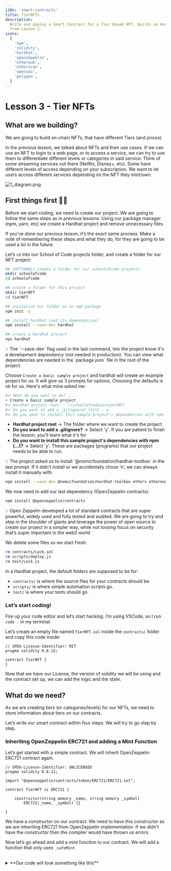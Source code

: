 ```yaml
---
i18n: 'smart-contracts'
title: TierNFTs
description:
  Write and deploy a Smart Contract for a Tier Based NFT. Builds on knowledge
  from Lesson 2.
icons:
  [
    'npm',
    'solidity',
    'hardhat',
    'openzeppelin',
    'ethereum',
    'etherscan',
    'opensea',
    'polygon',
  ]
---
```


# Lesson 3 - Tier NFTs

## What are we building?

We are going to build on-chain NFTs, that have different Tiers (and prices).

In the previous lesson, we talked about NFTs and their use cases. If we can use
an NFT to login to a web page, or to access a service, we can try to use them to
differentiate different levels or categories in said service. Think of some
streaming services out there (Netflix, Disney+, etc). Some have different levels
of access depending on your subscription. We want to let users access different
services depending on the NFT they mint/own.

![1_diagram.png](/assets/lessons/3/1_diagram.png)

## First things first 👷‍♂️

Before we start coding, we need to create our project. We are going to follow
the same steps as in previous lessons. Using our package manager (npm, yarn,
etc) we create a Hardhat project and remove unnecessary files.

If you’ve done our previous lesson, it’s the exact same process. Make a note of
remembering these steps and what they do, for they are going to be used a lot in
the future.

Let’s `cd` into our School of Code projects folder, and create a folder for our
NFT project:

```bash
## (OPTIONAL) create a folder for our schoolofcode projects
mkdir schoolofcode
cd schoolofcode

## create a folder for this project
mkdir tierNFT
cd tierNFT

## initialize our folder as an npm package
npm init -y

## install hardhat (and its dependencies)
npm install --save-dev hardhat

## create a Hardhat project
npx hardhat
```

<aside>
💡 The `--save-dev` flag used in the last command, lets the project know it's a development dependency (not needed in production). You can view what dependencies are needed in the `package.json` file in the root of the project.

</aside>

Choose `Create a basic sample project` and hardhat will create an example
project for us. It will give us 3 prompts for options. Choosing the defaults is
ok for us. Here's what mine asked me:

```bash
#✔ What do you want to do? ...
> Create a basic sample project
#✔ Hardhat project root: · ~/schoolofcode/projectNFT
#✔ Do you want to add a .gitignore? (Y/n) · y
#✔ Do you want to install this sample project's dependencies with npm (@nomiclabs/hardhat-waffle ethereum-waffle chai @nomiclabs/hardhat-ethers ethers)? (Y/n) · y
```

- **Hardhat project root** → The folder where we want to create the project
- **Do you want to add a .gitignore?** → Select 'y'. If you are patient to
  finish the lesson, you'll learn what it's for
- **Do you want to install this sample project's dependencies with npm (…)?** →
  Select 'y'. These are packages (programs) that our project needs to be able to
  run.

<aside>
💡 The project asked us to install `@nomicfoundation/hardhat-toolbox` in the last prompt. If it didn’t install or we accidentally chose ‘n’, we can always install it manually with:

```bash
npm install --save-dev @nomicfoundation/hardhat-toolbox ethers ethereum-waffle chai
```

</aside>

We now need to add our last dependency (OpenZeppelin contracts):

```bash
npm install @openzeppelin/contracts
```

<aside>
💡 Open Zeppelin developed a lot of standard contracts that are super powerful, widely used and fully tested and audited. We are going to try and step in the shoulder of giants and leverage the power of open source to create our project in a simpler way, while not loosing focus on security that’s super important in the web3 world

</aside>

We delete some files so we start fresh:

```bash
rm contracts/Lock.sol
rm scripts/deploy.js
rm test/Lock.js
```

In a Hardhat project, the default folders are supposed to be for:

- `contracts/` is where the source files for your contracts should be.
- `scripts/` is where simple automation scripts go.
- `test/` is where your tests should go.

### Let’s start coding!

Fire up your code editor and let’s start hacking. I’m using VSCode, so I run
`code .` in my terminal.

Let’s create an empty file named `TierNFT.sol` inside the `contracts/` folder
and copy this code inside:

```solidity
// SPDX-License-Identifier: MIT
pragma solidity 0.8.12;

contract TierNFT {
}
```

Now that we have our License, the version of solidity we will be using and the
contract set up, we can add the logic and the state.

## What do we need?

As we are creating tiers (or categories/levels) for our NFTs, we need to store
information about tiers on our contracts.

Let’s write our smart contract within four steps. We will try to go step by
step.

### Inheriting OpenZeppelin ERC721 and adding a Mint Function

Let’s get started with a simple contract. We will inherit OpenZeppelin ERC721
contract again.

```solidity
// SPDX-License-Identifier: UNLICENSED
pragma solidity 0.8.11;

import "@openzeppelin/contracts/token/ERC721/ERC721.sol";

contract TierNFT is ERC721 {

    constructor(string memory _name, string memory _symbol)
        ERC721(_name, _symbol) {}

}
```

We have a constructor on our contract. We need to have this constructor as we
are inheriting ERC721 from OpenZeppelin implementation. If we didn’t have the
constructor then the compiler would have thrown us errors.

Now let’s go ahead and add a mint function to our contract. We will add a
function that only uses `_safeMint`

<br/>
<details>
<summary>**Our code will look something like this**</summary>
```solidity
// SPDX-License-Identifier: UNLICENSED
pragma solidity 0.8.11;

import '@openzeppelin/contracts/token/ERC721/ERC721.sol'

contract TierNFT is ERC721 {

    uint256 public totalSupply;

    constructor(string memory _name, string memory _symbol)
        ERC721(_name, _symbol)
    {}

    function mint() public payable {
        totalSupply++;
        _safeMint(msg.sender, totalSupply);
    }

}

````
</details>
<br/>


### Adding Tiers and Using Them in the Mint Function

Now it’s time for us to add our tiers. Just as we explained before each tiers
will have different values as the service subscription. Now let’s go ahead and
add the tiers and assign their values.

```solidity
// SPDX-License-Identifier: UNLICENSED
pragma solidity 0.8.11;

import "@openzeppelin/contracts/token/ERC721/ERC721.sol";

string constant TIER_NAME_0 = "NOOB";
string constant TIER_NAME_1 = "DEV";
string constant TIER_NAME_2 = "HACKER";
uint256 constant TIER_VALUE_0 = 0.01 ether;
uint256 constant TIER_VALUE_1 = 0.02 ether;
uint256 constant TIER_VALUE_2 = 0.05 ether;

contract TierNFT is ERC721 {

    uint256 public totalSupply;
    mapping(uint256 => uint256) public tokenTier;

    constructor(string memory _name, string memory _symbol)
        ERC721(_name, _symbol)
    {}

		// We will add more code here

}
````

We have added three types of tiers such as `NOOB` , `DEV` and `HACKER` . We
assigned their values also.

The mapping `mapping(uint256 => uint256) public tokenTier;` will store the tiers
that we select with our msg values.

Now we need to add our mint function for the tier NFTs:

```solidity
    // constructor part of the code...

		function mint() public payable {
        require(
            msg.value >= TIER_VALUE_0,
            "Not enough value for the minimum Tier"
        );

        uint256 tierId = 0;
        if (msg.value >= TIER_VALUE_2) tierId = 2;
        else if (msg.value >= TIER_VALUE_1) tierId = 1;

        totalSupply++;
        _safeMint(msg.sender, totalSupply);
        tokenTier[totalSupply] = tierId;
    }

		// We will add more code here
}
```

With `msg.value` we are storing the tiers we are selecting. We are telling the
mint function to select tiers based on the amount of value we have. If we don’t
have enough value for our tier 0 then we will get a message mentioning us, "Not
enough value for the minimum Tier".

But if we have enough value then we can select the value we want otherwise our
function will pick the possible tier value we can acquire with the amount we
have.

<br/>
<details>
<summary>**View full code here**</summary>
```solidity
// SPDX-License-Identifier: UNLICENSED
pragma solidity 0.8.11;

import '@openzeppelin/contracts/token/ERC721/ERC721.sol'

string constant TIER_NAME_0 = "NOOB";
string constant TIER_NAME_1 = "DEV";
string constant TIER_NAME_2 = "HACKER";
uint256 constant TIER_VALUE_0 = 0.01 ether;
uint256 constant TIER_VALUE_1 = 0.02 ether;
uint256 constant TIER_VALUE_2 = 0.05 ether;

contract TierNFT is ERC721 {

    uint256 public totalSupply;
    mapping(uint256 => uint256) public tokenTier;

    constructor(string memory _name, string memory _symbol)
        ERC721(_name, _symbol)
    {}

    function mint() public payable {
        require(
            msg.value >= TIER_VALUE_0,
            "Not enough value for the minimum Tier"
        );

        uint256 tierId = 0;
        if (msg.value >= TIER_VALUE_2) tierId = 2;
        else if (msg.value >= TIER_VALUE_1) tierId = 1;

        totalSupply++;
        _safeMint(msg.sender, totalSupply);
        tokenTier[totalSupply] = tierId;
    }

}

````
</details>
<br/>

### Create a (simple) tokenURI function

When we inherited ERC721 contract, we also got a function for `tokenURI` where
we can store anything that we want. It can be an image, video or anything that
we want. With the help of the OpenZeppelin’s ERC721 contract we have the ability
to define **a base path** for creating an unique URI which adds the token ID
towards the end.

```solidity
// Place this next to the other imports at the top:
import "@openzeppelin/contracts/utils/Base64.sol";
import "@openzeppelin/contracts/utils/Strings.sol";
````

We imported `Base64` which will help us to encode the tokenURI so that it
returns the JSON file we need for our tier NFTs.

Remember how we talked about having token ID towards the end of the unique URI?

To do that, we would need to import `Strings` which will be able to write our
tokenID in a string inside the JSON file.

For this lesson we won’t be creating a separate JSON file. We will write it
together with the contract.

```solidity
    // mint function part of the code...

    // Create the tokenURI json on the fly without creating files individually
    function tokenURI(uint256 tokenId)
        public
        view
        virtual
        override
        returns (string memory)
    {
        require(_exists(tokenId), "Nonexistent token");

        string memory imageSVG = "PLACEHOLDER FOR SVG IMAGE";

        string memory json = Base64.encode(
            bytes(
                string(
                    abi.encodePacked(
                        '{"name": "', name(), " #", Strings.toString(tokenId),
                        '", "description": "TierNFTs collection",'
												'"image": "data:image/svg+xml;base64,',Base64.encode(bytes(imageSVG)),
                        '"}'
                    )
                )
            )
        );

        return string(abi.encodePacked("data:application/json;base64,", json));
    }

		// We will add more code here
}
```

Let’s break it down for us to understand.

- Within the `tokenURI` function we have included `override` which is a ERC721
  function we will be using because we are not creating a separate JSON file to
  store images or other services but creating it on the fly.
- We also added, `require(_exists(tokenId), "Nonexistent token");` . According
  to ERC721 specification it is required to throw an error (revert tx) if the
  NFT doesn't exist.
- `imageSVG` is a placeholder for our image and we will deal with it a bit
  later.
- `Base64.encode` is for encoding the JSON in Base64 so browsers can translate
  that into a file (the same way e-mail carry attached files inside them).
- `string( abi.encodePacked () )` concatenates string the string in similar way,
  which we did during our previous lesson.

This is the JSON format of our metadata:

```solidity
'{"name": "', name(), " #", Strings.toString(tokenId),
'", "description": "TierNFTs collection",'
'"image": "data:image/svg+xml;base64,',Base64.encode(bytes(imageSVG)),
'"}'
```

The part `data:image/svg+xml;base64` tells the browser that the part following
the comma is a string of text written in Base64, (image/svg…) so the browsers
can decode it back into our SVG file format. Just as an example, if our
collection `TierNFT`, and the TokenID was `3`, our JSON would end up look
something like this:

```solidity
{
	"name": "TierNFT #3",
	"description": "TierNFTs collection",'
	"image": "data:image/svg+xml;base64,A_BUNCH_OF_BASE64_LETTERS_AND_NUMBERS_HERE"
}
```

<br/>
<details>
<summary>**here’s the updated code**</summary>
```solidity
// SPDX-License-Identifier: UNLICENSED
pragma solidity 0.8.11;

import '@openzeppelin/contracts/token/ERC721/ERC721.sol'
import '@openzeppelin/contracts/utils/Base64.sol'
import '@openzeppelin/contracts/utils/Strings.sol'

string constant TIER_NAME_0 = "NOOB"; string constant TIER_NAME_1 = "DEV";
string constant TIER_NAME_2 = "HACKER"; uint256 constant TIER_VALUE_0 = 0.01
ether; uint256 constant TIER_VALUE_1 = 0.02 ether; uint256 constant TIER_VALUE_2
= 0.05 ether;

contract TierNFT is ERC721 { uint256 public totalSupply; mapping(uint256 =>
uint256) public tokenTier;

    constructor(string memory _name, string memory _symbol)
        ERC721(_name, _symbol)
    {}

    function mint() public payable {
        require(
            msg.value >= TIER_VALUE_0,
            "Not enough value for the minimum Tier"
        );

        uint256 tierId = 0;
        if (msg.value >= TIER_VALUE_2) tierId = 2;
        else if (msg.value >= TIER_VALUE_1) tierId = 1;

        totalSupply++;
        _safeMint(msg.sender, totalSupply);
        tokenTier[totalSupply] = tierId;
    }

    // Create the tokenURI json on the fly without creating files individually
    function tokenURI(uint256 tokenId)
        public
        view
        virtual
        override
        returns (string memory)
    {
        require(_exists(tokenId), "Nonexistent token");

        string memory imageSVG = "PLACEHOLDER FOR SVG IMAGE";

        string memory json = Base64.encode(
            bytes(
                string(
                    abi.encodePacked(
                        '{"name": "', name(), " #", Strings.toString(tokenId),
                        '", "description": "TierNFTs collection",'
                                            '"image": "data:image/svg+xml;base64,',Base64.encode(bytes(imageSVG)),
                        '"}'
                    )
                )
            )
        );

        return string(abi.encodePacked("data:application/json;base64,", json));
    }

}

````
</details>
<br/>

### Complete TokenURI function (With our SVG!)

We did a bunch of things with our contract but now the time has come for us to
create the incredible SVG we want.

Add these lines right next to the other constants defined for the tiers:

```solidity
string constant SVG_START = '<svg xmlns="http://www.w3.org/2000/svg" width="500" height="500" fill="none" font-family="sans-serif"><defs><filter id="A" color-interpolation-filters="sRGB" filterUnits="userSpaceOnUse" height="500" width="500"><feDropShadow dx="1" dy="2" stdDeviation="8" flood-opacity=".67" width="200%" height="200%" /></filter><linearGradient id="B" x1="0" y1="0" x2="15000" y2="0" gradientUnits="userSpaceOnUse"><stop offset=".05" stop-color="#ad00ff" /><stop offset=".23" stop-color="#4e00ec" /><stop offset=".41" stop-color="#ff00f5" /><stop offset=".59" stop-color="#e0e0e0" /><stop offset=".77" stop-color="#ffd810" /><stop offset=".95" stop-color="#ad00ff" /></linearGradient><linearGradient id="C" x1="0" y1="60" x2="0" y2="110" gradientUnits="userSpaceOnUse"><stop stop-color="#d040b8" /><stop offset="1" stop-color="#e0e0e0" /></linearGradient></defs><path fill="url(#B)" d="M0 0h15000v500H0z"><animateTransform attributeName="transform" attributeType="XML" type="translate" from="0 0" to="-14500 0" dur="16s" repeatCount="indefinite" /></path><circle fill="#1d1e20" cx="100" cy="90" r="45" filter="url(#A)" /><text x="101" y="99" text-anchor="middle" class="nftLogo" font-size="32px" fill="url(#C)" filter="url(#A)">D_D<animateTransform attributeName="transform" attributeType="XML" type="rotate" from="0 100 90" to="360 100 90" dur="5s" repeatCount="indefinite" /></text><g font-size="32" fill="#fff" filter="url(#A)"><text x="250" y="280" text-anchor="middle" class="tierName">';
string constant SVG_END = "</text></g></svg>";
// string constant TIER_NAME = ...
````

Here, we prepared the start and end of our SVG. We can test this out by pasting
this code into this [online svg editor](https://editsvgcode.com/).

Now we need to modify our tokenURI function again.

Inside our tokenURI function, right below our `require(…)` we add these lines:

```solidity
// require(...);

string memory tierName = tokenTier[tokenId] == 2
            ? TIER_NAME_2
            : tokenTier[tokenId] == 1
            ? TIER_NAME_1
            : TIER_NAME_0;

        string memory imageSVG = string(
            abi.encodePacked(SVG_START, tierName, SVG_END)
        );

// string memory imageSVG = string(...
```

- We added `tierName` to understand the name of the tierNFT which will help us
  to understand what types of tier we are getting.
- `imageSVG` is to create a SVG image of the tier inside.

For marketplaces to recognize our NFT assets, we need to add JSON attributes. We
created our JSON metadata attributes based on
[Opensea Metadata Standard](https://docs.opensea.io/docs/metadata-standards)
which you can take a look at to understand it better.

We'll replace the JSON part to add our attributes:

```solidity
    '{"name": "',name()," #",Strings.toString(tokenId),
    '", "description": "TierNFTs collection",'
		'"image": "data:image/svg+xml;base64,', Base64.encode(bytes(imageSVG)),
    '","attributes":[{"trait_type": "Tier", "value": "',tierName,
    '" }]}'
```

Based on the metadata standards, we added attributes which are basically some
trait types.

<br/>
<details>
<summary>**View updated code**</summary>
```solidity
// SPDX-License-Identifier: UNLICENSED
pragma solidity 0.8.11;

import '@openzeppelin/contracts/token/ERC721/ERC721.sol'
import '@openzeppelin/contracts/utils/Base64.sol'
import '@openzeppelin/contracts/utils/Strings.sol'

string constant SVG_START = '<svg xmlns="http://www.w3.org/2000/svg" width="500" height="500" fill="none" font-family="sans-serif"><defs><filter id="A" color-interpolation-filters="sRGB" filterUnits="userSpaceOnUse" height="500" width="500"><feDropShadow dx="1" dy="2" stdDeviation="8" flood-opacity=".67" width="200%" height="200%" /></filter><linearGradient id="B" x1="0" y1="0" x2="15000" y2="0" gradientUnits="userSpaceOnUse"><stop offset=".05" stop-color="#ad00ff" /><stop offset=".23" stop-color="#4e00ec" /><stop offset=".41" stop-color="#ff00f5" /><stop offset=".59" stop-color="#e0e0e0" /><stop offset=".77" stop-color="#ffd810" /><stop offset=".95" stop-color="#ad00ff" /></linearGradient><linearGradient id="C" x1="0" y1="60" x2="0" y2="110" gradientUnits="userSpaceOnUse"><stop stop-color="#d040b8" /><stop offset="1" stop-color="#e0e0e0" /></linearGradient></defs><path fill="url(#B)" d="M0 0h15000v500H0z"><animateTransform attributeName="transform" attributeType="XML" type="translate" from="0 0" to="-14500 0" dur="16s" repeatCount="indefinite" /></path><circle fill="#1d1e20" cx="100" cy="90" r="45" filter="url(#A)" /><text x="101" y="99" text-anchor="middle" class="nftLogo" font-size="32px" fill="url(#C)" filter="url(#A)">D_D<animateTransform attributeName="transform" attributeType="XML" type="rotate" from="0 100 90" to="360 100 90" dur="5s" repeatCount="indefinite" /></text><g font-size="32" fill="#fff" filter="url(#A)"><text x="250" y="280" text-anchor="middle" class="tierName">';
string constant SVG_END = "</text></g></svg>";

string constant TIER_NAME_0 = "NOOB";
string constant TIER_NAME_1 = "DEV";
string constant TIER_NAME_2 = "HACKER";
uint256 constant TIER_VALUE_0 = 0.01 ether;
uint256 constant TIER_VALUE_1 = 0.02 ether;
uint256 constant TIER_VALUE_2 = 0.05 ether;

contract TierNFT is ERC721 {

    uint256 public totalSupply;
    mapping(uint256 => uint256) public tokenTier;

    constructor(string memory _name, string memory _symbol)
        ERC721(_name, _symbol)
    {}

    function mint() public payable {
        require(
            msg.value >= TIER_VALUE_0,
            "Not enough value for the minimum Tier"
        );

        uint256 tierId = 0;
        if (msg.value >= TIER_VALUE_2) tierId = 2;
        else if (msg.value >= TIER_VALUE_1) tierId = 1;

        totalSupply++;
        _safeMint(msg.sender, totalSupply);
        tokenTier[totalSupply] = tierId;
    }

    // Create the tokenURI json on the fly without creating files individually
    function tokenURI(uint256 tokenId)
        public
        view
        virtual
        override
        returns (string memory)
    {
        require(_exists(tokenId), "Nonexistent token");

        string memory tierName = tokenTier[tokenId] == 2
            ? TIER_NAME_2
            : tokenTier[tokenId] == 1
            ? TIER_NAME_1
            : TIER_NAME_0;

        string memory imageSVG = string(
            abi.encodePacked(SVG_START, tierName, SVG_END)
        );

        string memory json = Base64.encode(
            bytes(
                string(
                    abi.encodePacked(
                        '{"name": "',name()," #",Strings.toString(tokenId),
                        '", "description": "TierNFTs collection",'
                                            '"image": "data:image/svg+xml;base64,', Base64.encode(bytes(imageSVG)),
                        '","attributes":[{"trait_type": "Tier", "value": "',tierName,
                        '" }]}'
                    )
                )
            )
        );

        return string(abi.encodePacked("data:application/json;base64,", json));
    }

}

````
</details>
<br/>

### Where are all our funds??? We need a withdraw Function!

We need to find a way to withdraw our funds otherwise we might end up loosing
all our funds.

```solidity
// Place this next to the other imports at the top:
import "@openzeppelin/contracts/access/Ownable.sol";
````

We imported `Ownable` so that only we can withdraw our funds, not anyone else.

```solidity
// Replace our contract definition, adding 'Ownable' at the end of the line:

contract TierNFT is ERC721, Ownable {

		// Our whole contract code here

}
```

We inherit `Ownable` from the Open Zeppelin contract.

Now let’s write our withdraw function.

```solidity
    // tokenURI function part of the code...

		// Function to withdraw funds from contract
    function withdraw() public onlyOwner {
        // Check that we have funds to withdraw
        uint256 balance = address(this).balance;
        require(balance > 0, "Balance should be > 0");

        // Withdraw funds.
        (bool success, ) = payable(owner()).call{value: balance}("");
        require(success, "Withdraw failed");
    }

		// 'withdraw' will be our last function at the end of the contract

}
```

- `onlyOwner` - This is where we use the Ownable imported at the top. This makes
  sure that only the account that deployed the contract (owner is assigned on
  constructor) can execute this function.
- With `uint256 balance = address(this).balance` function we are making sure
  that we have something to withdraw by using
  `require(balance > 0, "Balance should be > 0");` . The function consumes gas,
  so we need to make sure that we aren’t running the function unless we have
  some amount which we can draw.
- `(bool success, ) = payable(owner()).call{value: balance}("")` - is an actual
  transfer of funds which uses the whole balance that we checked in the previous
  instruction. We need to keep in mind that `call` doesn’t revert.
- `require(success, "Withdraw failed")` - This is a good practice because the
  call doesn’t revert. With this practice we can make sure that the transfer
  occurred and throw an error if it didn’t.

<br/>
<details>
<summary>**View the Full Contract Here**</summary>
```solidity
// SPDX-License-Identifier: UNLICENSED
pragma solidity 0.8.11;

import "@openzeppelin/contracts/token/ERC721/ERC721.sol";
import "@openzeppelin/contracts/access/Ownable.sol";
import "@openzeppelin/contracts/utils/Base64.sol";
import "@openzeppelin/contracts/utils/Strings.sol";

string constant SVG_START = '<svg xmlns="http://www.w3.org/2000/svg" width="500" height="500" fill="none" font-family="sans-serif"><defs><filter id="A" color-interpolation-filters="sRGB" filterUnits="userSpaceOnUse" height="500" width="500"><feDropShadow dx="1" dy="2" stdDeviation="8" flood-opacity=".67" width="200%" height="200%" /></filter><linearGradient id="B" x1="0" y1="0" x2="15000" y2="0" gradientUnits="userSpaceOnUse"><stop offset=".05" stop-color="#ad00ff" /><stop offset=".23" stop-color="#4e00ec" /><stop offset=".41" stop-color="#ff00f5" /><stop offset=".59" stop-color="#e0e0e0" /><stop offset=".77" stop-color="#ffd810" /><stop offset=".95" stop-color="#ad00ff" /></linearGradient><linearGradient id="C" x1="0" y1="60" x2="0" y2="110" gradientUnits="userSpaceOnUse"><stop stop-color="#d040b8" /><stop offset="1" stop-color="#e0e0e0" /></linearGradient></defs><path fill="url(#B)" d="M0 0h15000v500H0z"><animateTransform attributeName="transform" attributeType="XML" type="translate" from="0 0" to="-14500 0" dur="16s" repeatCount="indefinite" /></path><circle fill="#1d1e20" cx="100" cy="90" r="45" filter="url(#A)" /><text x="101" y="99" text-anchor="middle" class="nftLogo" font-size="32px" fill="url(#C)" filter="url(#A)">D_D<animateTransform attributeName="transform" attributeType="XML" type="rotate" from="0 100 90" to="360 100 90" dur="5s" repeatCount="indefinite" /></text><g font-size="32" fill="#fff" filter="url(#A)"><text x="250" y="280" text-anchor="middle" class="tierName">';
string constant SVG_END = "</text></g></svg>";

string constant TIER_NAME_0 = "NOOB";
string constant TIER_NAME_1 = "DEV";
string constant TIER_NAME_2 = "HACKER";
uint256 constant TIER_VALUE_0 = 0.01 ether;
uint256 constant TIER_VALUE_1 = 0.02 ether;
uint256 constant TIER_VALUE_2 = 0.05 ether;

contract TierNFT is ERC721, Ownable {
    uint256 public totalSupply;
    mapping(uint256 => uint256) public tokenTier;

    constructor(string memory _name, string memory _symbol)
        ERC721(_name, _symbol)
    {}

    function mint() public payable {
        require(
            msg.value >= TIER_VALUE_0,
            "Not enough value for the minimum Tier"
        );

        uint256 tierId = 0;
        if (msg.value >= TIER_VALUE_2) tierId = 2;
        else if (msg.value >= TIER_VALUE_1) tierId = 1;

        totalSupply++;
        _safeMint(msg.sender, totalSupply);
        tokenTier[totalSupply] = tierId;
    }

    // Create the tokenURI json on the fly without creating files individually
    function tokenURI(uint256 tokenId)
        public
        view
        virtual
        override
        returns (string memory)
    {
        require(_exists(tokenId), "Nonexistent token");

        string memory tierName = tokenTier[tokenId] == 2
            ? TIER_NAME_2
            : tokenTier[tokenId] == 1
            ? TIER_NAME_1
            : TIER_NAME_0;

        string memory imageSVG = string(
            abi.encodePacked(SVG_START, tierName, SVG_END)
        );

        string memory json = Base64.encode(
            bytes(
                string(
                    abi.encodePacked(
                        '{"name": "',
                        name(),
                        " #",
                        Strings.toString(tokenId),
                        '", "description": "TierNFTs collection", "image": "data:image/svg+xml;base64,',
                        Base64.encode(bytes(imageSVG)),
                        '","attributes":[{"trait_type": "Tier", "value": "',
                        tierName,
                        '" }]}'
                    )
                )
            )
        );

        return string(abi.encodePacked("data:application/json;base64,", json));
    }

    // Function to withdraw funds from contract
    function withdraw() public onlyOwner {
        // Check that we have funds to withdraw
        uint256 balance = address(this).balance;
        require(balance > 0, "Balance should be > 0");

        // Withdraw funds.
        (bool success, ) = payable(owner()).call{value: balance}("");
        require(success, "Withdraw failed");
    }
}
```
</details>
<br/>

### Time for our Deploy Script

We need a script for us to deploy our smart contract. Let’s write that.

Create a new javascript file named `deploy.js` in the `scripts` folder with this
code:

```jsx
const hre = require('hardhat')

/** Set contract and collection name **/
const CONTRACT_NAME = 'TierNFT'
const COLLECTION_NAME = 'TierNFT'
const COLLECTION_SYMBOL = 'Tier'

/** Main deploy function **/
async function main() {
  const contractFactory = await hre.ethers.getContractFactory(CONTRACT_NAME)
  const contract = await contractFactory.deploy(
    COLLECTION_NAME,
    COLLECTION_SYMBOL,
  )
  await contract.deployed()
  // Print our newly deployed contract address
  console.log(`Contract deployed to ${contract.address}`)
}

/** Run Main function - Do not change **/
main().catch((error) => {
  console.error(error)
  process.exitCode = 1
})
```

- `CONTRACT_NAME = "TierNFT"` - is the name of our contract, we will use it
  later to tell Hardhat to deploy our contract.
- With `const COLLECTION_NAME = "TierNFT"` and
  `const COLLECTION_SYMBOL = "Tier"` - we are defining Name and Symbol to pass
  to our constructor when we need to deploy.
- `hre.ethers.getContractFactory(CONTRACT_NAME)` - We are asking Hardhat Runtime
  Environment to get us a contract factory for our contract.
- `contractFactory.deploy` - We are asking the contract factory to deploy our
  contract. This is the deploy tx!
- `COLLECTION_NAME, COLLECTION_SYMBOL` - These are the parameters for our
  contract's constructor function.
- `await contract.deployed()` - It waits for the tx to be approved and our
  contract is finished deploying.
- The `main().catch( … )` at the very end just makes sure that all the previous
  code is run when someone runs this script, and also prints out the errors (if
  any) to the console.


### Time to DEPLOY but also some changes

Now the time has come for us to deploy our Smart Contract. But before we can do
that we need to change our `hardhat.config.js` file placed in our root folder to
something like this.

```jsx
require('@nomicfoundation/hardhat-toolbox')
require('dotenv').config()

/** @type import('hardhat/config').HardhatUserConfig */
module.exports = {
  solidity: '0.8.11',
  networks: {
    mumbai: {
      url: 'https://rpc-mumbai.maticvigil.com',
      accounts: [process.env.PRIVATE_KEY],
    },
  },
}
```

We are adding the RPC and the network to our config file. We will need some
Testnet to deploy the contract.

<br/>
<details>
<summary>**Details on adding the network and getting some testnet**</summary>

  ![2_faucet.png](/assets/lessons/3/2_faucet.png)
  To add the Polygon Mumbai network head over to the
  [Chainlist](https://chainlist.org/) and connect your wallet. Then toggle the
  testnet button and search for Mumbai. You will see the testnet network with
  chainID 80001 and add it to the wallet. Note: Always make sure to use a spare
  wallet with no money for these tutorials.
  #### Getting Some Testnet
  Testnet is an experimental network with sandbox environment where developers
  can test, create and modify functionalities, monitor the blockchain network
  performance, fix bugs and other network failures without having to use the
  real crypto coins or worrying about breaking the main chain. The cost of
  operation on mainnet is higher. As every operation performed on the blockchain
  requires a fee so we can use testnet for testing purposes. We get testnets
  from faucets. Faucets are websites which dips small amount of testnets on
  addresses and sometimes they require completion of small tasks before dipping
  some testnet on the wallets. Note: Testnet and mainnet are separate networks.
  You can not send money from testnet to mainnet. To get some testnet let’s head
  over to this [website](https://faucet.paradigm.xyz/).
  ![3_faucet.png](/assets/lessons/3/3_faucet.png)
  If you complete the required tasks that was asked, you can get testnets that
  are not limited to one kind of testnet.
</details>
<br/>

We can’t deploy yet. We need to add a `.env` file to our root folder to make
sure we are not pushing our private keys into public repositories.

```bash
PRIVATE_KEY=f8abc629b....
```

You need to add your private key into this `.env` file.

<aside>
💡 Also, make sure you have a line that says `.env` in the `.gitignore` file at our root folder. If this file doesn't exist, create it and add that line! This makes sure we don't accidentally upload our `.env` file to our public repositories by mistake.

</aside>

Now we will run this command to install the `dotenv` package:

```bash
npm install dotenv --save
```

This takes care of loading our environment variables from our `.env` file so we
don’t have to store sensitive information (like our private keys) to standard
configuration files which we need uploaded to a project's repo.

Remember to always **protect your private keys** to keep your wallet safe.

**It’s Time**

We will deploy our Smart Contract by using this command.

```bash
npx hardhat run scripts/deploy.js --network mumbai
```

We are specifying where we want to deploy our contract to in the `—network` part
of the command.

![4_deploy.png](/assets/lessons/3/4_deploy.png)

Woohoo! Finally we deployed our contract.

Now copy the contract address because we will need it in a bit.

### Create a Script to Mint our tier NFTs

Without a Mint Script we won’t be able to mint any of our tier NFTs.

We are going to call the mint function in our contract 3 times to mint the 3
different Tier.

**Here’s the mint script.**

```jsx
const hre = require('hardhat')

/** Set contract and collection name **/
const CONTRACT_NAME = 'TierNFT'
const CONTRACT_ADDRESS = '0x....'
const VALUE_TIER_0 = '0.01' // in ethers/matic
const VALUE_TIER_1 = '0.02' // in ethers/matic
const VALUE_TIER_2 = '0.05' // in ethers/matic

/** Main deploy function **/
async function main() {
  const contractFactory = await hre.ethers.getContractFactory(CONTRACT_NAME)
  const contract = await contractFactory.attach(CONTRACT_ADDRESS)
  // Print our newly deployed contract address
  console.log(`Attached contract: ${contract.address}`)

  // Call the mint function for Tier 0
  let txn = await contract.mint({
    value: hre.ethers.utils.parseEther(VALUE_TIER_0),
  })
  await txn.wait() // Wait for the NFT to be minted
  console.log('Minted a Tier 0 NFT!')

  // Call the mint function for Tier 1
  txn = await contract.mint({
    value: hre.ethers.utils.parseEther(VALUE_TIER_1),
  })
  await txn.wait() // Wait for the NFT to be minted
  console.log('Minted a Tier 1 NFT!')

  // Call the mint function for Tier 2
  txn = await contract.mint({
    value: hre.ethers.utils.parseEther(VALUE_TIER_2),
  })
  await txn.wait() // Wait for the NFT to be minted
  console.log('Minted a Tier 2 NFT!')

  let totalSupply = await contract.totalSupply()
  console.log("Collection's new totalSupply: ", totalSupply)
}

/** Run Main function - Do not change **/
main().catch((error) => {
  console.error(error)
  process.exitCode = 1
})
```

- `const contract = await` and `contractFactory.attach(CONTRACT_ADDRESS)` will
  make sure that we are not deploying the contract again, instead we need
  hardhat to use the contract we deployed to the testnet.
- `let txn = await [contract.mint](http://contract.mint)` is calling the mint
  function.
- `value: hre.ethers.utils.parseEther(VALUE_TIER_0)` - defines the value that we
  want to send to the mint function (this defines which Tier we get)
- `ethers.utils.parseEther` - here we use ethers to translate the value into wei
  (multiply it with 10\*\*18)
- `let totalSupply = await contract.totalSupply()` - is calling the
  `totalSupply()` function to check if the 3 NFTs minted correctly.

### Let’s MINT

To mint our tier NFTs we will run the following command.

```bash
npx hardhat run scripts/mint.js --network mumbai
```

If we look at our terminal we will see something like this.

![5_mint.png](/assets/lessons/3/5_mint.png)

We finally minted our tier NFTs.

Let’s go ahead and view them on Opensea marketplace. This could take a few
minutes to appear, don't panic. You can search your newly created collection
with your contract address or with the name that you chose in
[https://testnets.opensea.io/](https://testnets.opensea.io/)

![6_opensea.png](/assets/lessons/3/6_opensea.png)

Well of course we ended up minting more than three NFTs. But you will be able to
view the three NFTs which you minted.

## Woohoo ✨ Now it’s time to celebrate.
